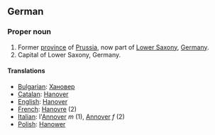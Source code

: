 ==German==

===Proper noun===

#Former [[province]] of [[Prussia]], now part of [[Lower Saxony]], [[Germany]].
#Capital of Lower Saxony, Germany.

====Translations====
*[[Bulgarian]]: [[Хановер]]
*[[Catalan]]: [[Hanover]]
*[[English]]: [[Hanover]]
*[[French]]: [[Hanovre]] (2)
*[[Italian]]: l'[[Annover]] ''m'' (1), [[Annover]] ''f'' (2)
*[[Polish]]: [[Hanower]]